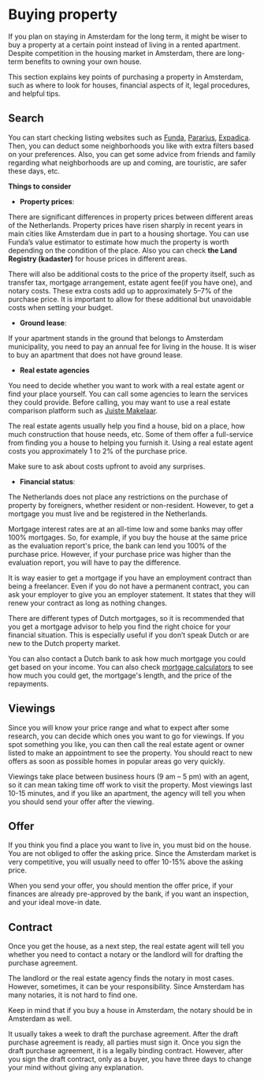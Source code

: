 # Buying property
If you plan on staying in Amsterdam for the long term, it might be wiser to buy a property at a certain point instead of living in a rented apartment. Despite competition in the housing market in Amsterdam, there are long-term benefits to owning your own house. 

This section explains key points of purchasing a property in Amsterdam, such as where to look for houses, financial aspects of it, legal procedures, and helpful tips. 

## Search
You can start checking listing websites such as [Funda](https://www.funda.nl/en/), [Pararius](https://www.pararius.nl/), [Expadica](https://www.expatica.com/nl/housing-listings/). Then, you can deduct some neighborhoods you like with extra filters based on your preferences. Also, you can get some advice from friends and family regarding what neighborhoods are up and coming, are touristic, are safer these days, etc. 

**Things to consider**

- **Property prices**: 

There are significant differences in property prices between different areas of the Netherlands. Property prices have risen sharply in recent years in main cities like Amsterdam due in part to a housing shortage. You can use Funda’s value estimator to estimate how much the property is worth depending on the condition of the place. Also you can check **the Land Registry (kadaster)** for house prices in different areas. 

There will also be additional costs to the price of the property itself, such as transfer tax, mortgage arrangement, estate agent fee(if you have one), and notary costs. These extra costs add up to approximately 5–7% of the purchase price.  It is important to allow for these additional but unavoidable costs when setting your budget.

- **Ground lease**: 

If your apartment stands in the ground that belongs to Amsterdam municipality, you need to pay an annual fee for living in the house. It is wiser to buy an apartment that does not have ground lease. 

- **Real estate agencies** 

You need to decide whether you want to work with a real estate agent or find your place yourself. You can call some agencies to learn the services they could provide. Before calling, you may want to use a real estate comparison platform such as [Juiste Makelaar](https://juistemakelaar.nl/en/?utm_source=expatica&utm_medium=article&utm_campaign=guide_buy_home&utm_content=textlink). 

The real estate agents usually help you find a house, bid on a place, how much construction that house needs, etc. Some of them offer a full-service from finding you a house to helping you furnish it. Using a real estate agent costs you approximately 1 to 2% of the purchase price. 

<Callout>
  Make sure to ask about costs upfront to avoid any surprises. 
</Callout> 

- **Financial status**: 

The Netherlands does not place any restrictions on the purchase of property by foreigners, whether resident or non-resident. However, to get a mortgage you must live and be registered in the Netherlands.

Mortgage interest rates are at an all-time low and some banks may offer 100% mortgages. So, for example, if you buy the house at the same price as the evaluation report's price, the bank can lend you 100% of the purchase price. However, if your purchase price was higher than the evaluation report, you will have to pay the difference. 

It is way easier to get a mortgage if you have an employment contract than being a freelancer. Even if you do not have a permanent contract, you can ask your employer to give you an employer statement. It states that they will renew your contract as long as nothing changes.

There are different types of Dutch mortgages, so it is recommended that you get a mortgage advisor to help you find the right choice for your financial situation. This is especially useful if you don’t speak Dutch or are new to the Dutch property market.  

You can also contact a Dutch bank to ask how much mortgage you could get based on your income. You can also check [mortgage calculators](https://expatsamsterdam.com/mortgage-calculator/?utm_source=expatica&utm_campaign=Expatica&utm_medium=directlink&utm_content=NL-100633) to see how much you could get, the mortgage's length, and the price of the repayments.



## Viewings 

Since you will know your price range and what to expect after some research, you can decide which ones you want to go for viewings. If you spot something you like, you can then call the real estate agent or owner listed to make an appointment to see the property. You should react to new offers as soon as possible homes in popular areas go very quickly. 

Viewings take place between business hours (9 am – 5 pm) with an agent, so it can mean taking time off work to visit the property. Most viewings last 10-15 minutes, and if you like an apartment, the agency will tell you when you should send your offer after the viewing.

## Offer 
If you think you find a place you want to live in, you must bid on the house. You are not obliged to offer the asking price. Since the Amsterdam market is very competitive, you will usually need to offer 10-15% above the asking price. 

When you send your offer, you should mention the offer price, if your finances are already pre-approved by the bank, if you want an inspection, and your ideal move-in date.

## Contract 
Once you get the house, as a next step, the real estate agent will tell you whether you need to contact a notary or the landlord will for drafting the purchase agreement.  

The landlord or the real estate agency finds the notary in most cases. However, sometimes, it can be your responsibility. Since Amsterdam has many notaries, it is not hard to find one.

<Callout>
  Keep in mind that if you buy a house in Amsterdam, the notary should be in Amsterdam as well. 
</Callout>

It usually takes a week to draft the purchase agreement. After the draft purchase agreement is ready, all parties must sign it. Once you sign the draft purchase agreement, it is a legally binding contract. However, after you sign the draft contract, only as a buyer, you have three days to change your mind without giving any explanation. 
